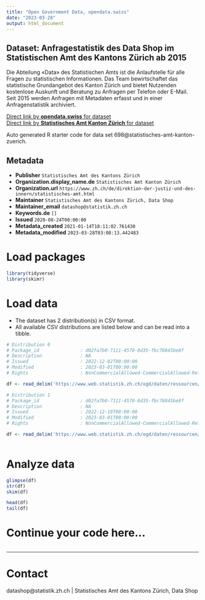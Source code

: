 ```yaml
---
title: "Open Government Data, opendata.swiss"
date: "2023-03-28"
output: html_document
---
```


## Dataset: Anfragestatistik des Data Shop im Statistischen Amt des Kantons Zürich ab 2015

Die Abteilung «Data» des Statistischen Amts ist die Anlaufstelle für alle Fragen zu statistischen Informationen. Das Team bewirtschaftet das statistische Grundangebot des Kanton Zürich und bietet Nutzenden kostenlose Auskunft und Beratung zu Anfragen per Telefon oder E-Mail. Seit 2015 werden Anfragen mit Metadaten erfasst und in einer Anfragenstatistik archiviert.

[Direct link by **opendata.swiss** for dataset](https://opendata.swiss/de/dataset/anfragestatistik-des-data-shop-im-statistischen-amt-des-kantons-zurich)<br>
[Direct link by **Statistisches Amt Kanton Zürich** for dataset](nan)

Auto generated R starter code for data set 698@statistisches-amt-kanton-zuerich.

## Metadata

- **Publisher** `Statistisches Amt des Kantons Zürich`
- **Organization.display_name.de** `Statistisches Amt Kanton Zürich`
- **Organization.url** `https://www.zh.ch/de/direktion-der-justiz-und-des-innern/statistisches-amt.html`
- **Maintainer** `Statistisches Amt des Kantons Zürich, Data Shop`
- **Maintainer_email** `datashop@statistik.zh.ch`
- **Keywords.de** `[]`
- **Issued** `2020-08-24T00:00:00`
- **Metadata_created** `2021-01-14T18:11:02.761430`
- **Metadata_modified** `2023-03-28T03:08:13.442483`


# Load packages

```r

library(tidyverse)
library(skimr)

```

# Load data

-   The dataset has 2 distribution(s) in CSV format.
-   All available CSV distributions are listed below and can be read into a tibble.

```r

# Distribution 0
# Package_id               : d02fa7b0-7111-4570-8d35-fbc76845be8f
# Description              : NA
# Issued                   : 2022-12-02T00:00:00
# Modified                 : 2023-03-01T00:00:00
# Rights                   : NonCommercialAllowed-CommercialAllowed-ReferenceRequired

df <- read_delim('https://www.web.statistik.zh.ch/ogd/daten/ressourcen/KTZH_00000698_00003668.csv')

# Distribution 1
# Package_id               : d02fa7b0-7111-4570-8d35-fbc76845be8f
# Description              : NA
# Issued                   : 2022-12-19T00:00:00
# Modified                 : 2023-03-01T00:00:00
# Rights                   : NonCommercialAllowed-CommercialAllowed-ReferenceRequired

df <- read_delim('https://www.web.statistik.zh.ch/ogd/daten/ressourcen/KTZH_00000698_00003669.csv')



```

# Analyze data

```r

glimpse(df)
str(df)
skim(df)

head(df)
tail(df)

```

# Continue your code here...

```r

```

------------------------------------------------------------------------

# Contact

datashop@statistik.zh.ch | Statistisches Amt des Kantons Zürich, Data Shop
